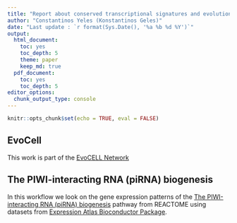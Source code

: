```yaml
---
title: "Report about conserved transcriptional signatures and evolutionary relationships of germ/stem cells in the PIWI-piRNA pathway"
author: "Constantinos Yeles (Konstantinos Geles)"
date: "Last update : `r format(Sys.Date(), '%a %b %d %Y')`"
output:
  html_document:
    toc: yes
    toc_depth: 5
    theme: paper 
    keep_md: true
  pdf_document:
    toc: yes
    toc_depth: 5
editor_options:
  chunk_output_type: console
---
```


```r
knitr::opts_chunk$set(echo = TRUE, eval = FALSE)
```

## EvoCell
This work is part of the [EvoCELL Network](https://evocell-itn.eu/)

## The PIWI-interacting RNA (piRNA) biogenesis  

  In this workflow we look on the gene expression patterns of the [The PIWI-interacting RNA (piRNA) biogenesis](https://reactome.org/PathwayBrowser/#/R-HSA-211000&SEL=R-HSA-5601884&PATH=R-HSA-74160&DTAB=MT) pathway from REACTOME using datasets from [Expression Atlas Bioconductor Package](https://www.bioconductor.org/packages/release/bioc/html/ExpressionAtlas.html).



